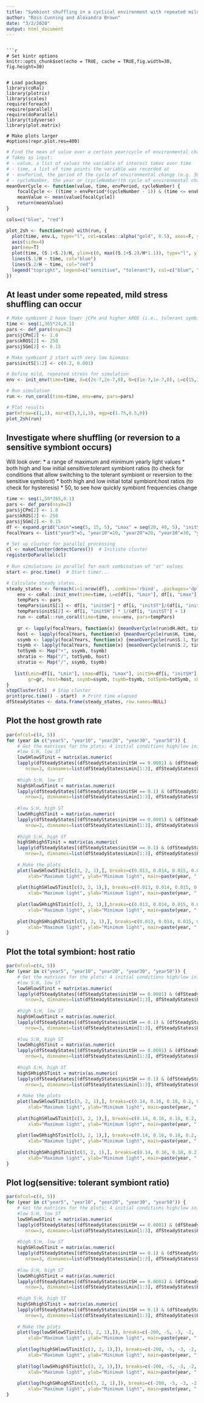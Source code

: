 ```yaml
---
title: "Symbiont shuffling in a cyclical environment with repeated mild stress"
author: "Ross Cunning and Alexandra Brown"
date: "3/2/2020"
output: html_document
---
```

```

```r
# Set kintr options
knitr::opts_chunk$set(echo = TRUE, cache = TRUE,fig.width=30, fig.height=30) 


# Load packages
library(coRal)
library(plotrix)
library(scales)
require(foreach)
require(parallel)
require(doParallel)
library(tidyverse)
library(plot.matrix)

# Make plots larger
#options(repr.plot.res=400)
```

```r
# Find the mean of value over a certain year/cycle of environmental change
# Takes as input:
# - value, a list of values the variable of interest takes over time
# - time, a list of time points the variable was recorded at
# - envPeriod, the period of the cycle of environmental change (e.g. 365 for a year)
# - cycleNumber, the year or (cycleNumber)th cycle of environmental change over which to average value
meanOverCycle <- function(value, time, envPeriod, cycleNumber) {
    focalCycle <- ((time > envPeriod*(cycleNumber - 1)) & (time <= envPeriod * cycleNumber))
    meanValue <- mean(value[focalCycle])
    return(meanValue)
}
```

```r
cols=c("blue", "red")

plot_2sh <- function(run) with(run, {
  plot(time, env.L, type="l", col=scales::alpha("gold", 0.5), axes=F, ylim=c(0, 50), ylab="", xlab="")
  axis(side=4)
  par(new=T)
  plot(time, (S.1+S.2)/H, ylim=c(0, max((S.1+S.2)/H*1.1)), type="l", ylab="S/H", xlab="Days")
  lines(S.1/H ~ time, col="blue")
  lines(S.2/H ~ time, col="red")
  legend("topright", legend=c("sensitive", "tolerant"), col=c("blue", "red"), lty=1, bty="n")
})
```

## At least under some repeated, mild stress shuffling can occur

```r
# Make symbiont 2 have lower jCPm and higher kROS (i.e., tolerant symbiont)
time <- seq(1,365*24,0.1)
pars <- def_pars(nsym=2)
pars$jCPm[2] <- 1.0
pars$kROS[2] <- 250
pars$jSGm[2] <- 0.15

# Make symbiont 2 start with very low biomass
pars$initS[1:2] <- c(0.2, 0.001)

# Define mild, repeated stress for simulation
env <- init_env(time=time, X=c(2e-7,2e-7,0), N=c(1e-7,1e-7,0), L=c(15,35,2))

# Run simulation
run <- run_coral(time=time, env=env, pars=pars)

# Plot results
par(mfrow=c(1,1), mar=c(3,3,1,3), mgp=c(1.75,0.5,0))
plot_2sh(run)
```

## Investigate where shuffling (or reversion to a sensitive symbiont occurs)


Will look over:
* a range of maximum and minimum yearly light values
* both high and low initial sensitive:tolerant symbiont ratios (to check for conditions that allow switching to the tolerant symbiont or reversion to the sensitive symbiont)
* both high and low initial total symbiont:host ratios (to check for hysteresis)
* 50, to see how quickly symbiont frequencies change

```r
time <- seq(1,50*365,0.1)
pars <- def_pars(nsym=2)
pars$jCPm[2] <- 1.0
pars$kROS[2] <- 250
pars$jSGm[2] <- 0.15
df <- expand.grid("Lmin"=seq(5, 15, 5), "Lmax" = seq(20, 40, 5), "initSH" = c(0.1, 0.0001), "initST" = c(1000, 0.001))
focalYears <- list("year5"=5, "year10"=10, "year20"=20, "year30"=30, "year50"=50)

# Set up cluster for parallel processing
cl <- makeCluster(detectCores())  # Initiate cluster
registerDoParallel(cl)
  
# Run simulations in parallel for each combination of "at" values
start <- proc.time()  # Start timer...

# Calculate steady states...
steady_states <- foreach(i=1:nrow(df), .combine='rbind', .packages='dplyr') %dopar% {
    env <- coRal::init_env(time=time, L=c(df[i, "Lmin"], df[i, "Lmax"], 2), N=c(1e-7, 1e-7, 0), X=c(1e-7, 1e-7, 0))
    tempPars <- pars
    tempPars$initS[1] <- df[i, "initSH"] * df[i, "initST"]/(df[i, "initST"] + 1)
    tempPars$initS[2] <- df[i, "initSH"] * 1/(df[i, "initST"] + 1)
    run <- coRal::run_coral(time=time, env=env, pars=tempPars)
    
    gr <- lapply(focalYears, function(x) {meanOverCycle(run$dH.Hdt, time, 365, x)})
    host <- lapply(focalYears, function(x) {meanOverCycle(run$H, time, 365, x)})
    ssymb <- lapply(focalYears, function(x) {meanOverCycle(run$S.1, time, 365, x)})
    tsymb <- lapply(focalYears, function(x) {meanOverCycle(run$S.2, time, 365, x)})
    totSymb <- Map("+", ssymb, tsymb)
    shratio <- Map("/", totSymb, host)
    stratio <- Map("/", ssymb, tsymb)
    
   list(Lmin=df[i, "Lmin"], Lmax=df[i, "Lmax"], initSH=df[i, "initSH"], initST=df[i, "initST"],
        gr=gr, host=host, ssymb=ssymb, tsymb=tsymb, totSymb=totSymb, shratio=shratio, stratio=stratio)
}
stopCluster(cl)  # Stop cluster
print(proc.time() - start)  # Print time elapsed
dfSteadyStates <- data.frame(steady_states, row.names=NULL)
```

## Plot the host growth rate

```r
par(mfcol=c(4, 5))
for (year in c("year5", "year10", "year20", "year30", "year50")) {
    # Get the matrices for the plots: 4 initial conditions high/low initial S:H x high/low initial S:T
    #low S:H, low ST
    lowSHlowSTinit = matrix(as.numeric(
    lapply(dfSteadyStates[(dfSteadyStates$initSH == 0.0001) & (dfSteadyStates$initST == 0.001),"gr"], function(x) {x[[year]]})),
       nrow=3, dimnames=list(dfSteadyStates$Lmin[1:3], dfSteadyStates$Lmax[seq(1, 15, 3)]))
  
    #high S:H, low ST
    highSHlowSTinit = matrix(as.numeric(
    lapply(dfSteadyStates[(dfSteadyStates$initSH == 0.1) & (dfSteadyStates$initST == 0.001),"gr"], function(x) {x[[year]]})),
       nrow=3, dimnames=list(dfSteadyStates$Lmin[1:3], dfSteadyStates$Lmax[seq(1, 15, 3)]))
    
    #low S:H, high ST
    lowSHhighSTinit = matrix(as.numeric(
    lapply(dfSteadyStates[(dfSteadyStates$initSH == 0.0001) & (dfSteadyStates$initST == 1000),"gr"], function(x) {x[[year]]})),
       nrow=3, dimnames=list(dfSteadyStates$Lmin[1:3], dfSteadyStates$Lmax[seq(1, 15, 3)]))
    
    #high S:H, high ST
    highSHhighSTinit = matrix(as.numeric(
    lapply(dfSteadyStates[(dfSteadyStates$initSH == 0.1) & (dfSteadyStates$initST == 1000),"gr"], function(x) {x[[year]]})),
       nrow=3, dimnames=list(dfSteadyStates$Lmin[1:3], dfSteadyStates$Lmax[seq(1, 15, 3)]))
    
    # Make the plots
    plot(lowSHlowSTinit[c(3, 2, 1),], breaks=c(0.013, 0.014, 0.015, 0.016, 0.017, 0.018),
        xlab="Maximum light", ylab="Minimum light", main=paste(year, ",\ninit low S:H,\nlow S:T"))
    
    plot(highSHlowSTinit[c(3, 2, 1),], breaks=c(0.013, 0.014, 0.015, 0.016, 0.017, 0.018),
        xlab="Maximum light", ylab="Minimum light", main=paste(year, ",\ninit high S:H,\nlow S:T"))
    
    plot(lowSHhighSTinit[c(3, 2, 1),],breaks=c(0.013, 0.014, 0.015, 0.016, 0.017, 0.018),
        xlab="Maximum light", ylab="Minimum light", main=paste(year, ",\ninit low S:H,\nhigh S:T"))
    
    plot(highSHhighSTinit[c(3, 2, 1),], breaks=c(0.013, 0.014, 0.015, 0.016, 0.017, 0.018),
        xlab="Maximum light", ylab="Minimum light", main=paste(year, ",\ninit high S:H,\nhigh S:T"))
}
```

## Plot the total symbiont: host ratio

```r
par(mfcol=c(4, 5))
for (year in c("year5", "year10", "year20", "year30", "year50")) {
    # Get the matrices for the plots: 4 initial conditions high/low initial S:H x high/low initial S:T
    #low S:H, low ST
    lowSHlowSTinit = matrix(as.numeric(
    lapply(dfSteadyStates[(dfSteadyStates$initSH == 0.0001) & (dfSteadyStates$initST == 0.001),"shratio"], function(x) {x[[year]]})),
       nrow=3, dimnames=list(dfSteadyStates$Lmin[1:3], dfSteadyStates$Lmax[seq(1, 15, 3)]))
  
    #high S:H, low ST
    highSHlowSTinit = matrix(as.numeric(
    lapply(dfSteadyStates[(dfSteadyStates$initSH == 0.1) & (dfSteadyStates$initST == 0.001),"shratio"], function(x) {x[[year]]})),
       nrow=3, dimnames=list(dfSteadyStates$Lmin[1:3], dfSteadyStates$Lmax[seq(1, 15, 3)]))
    
    #low S:H, high ST
    lowSHhighSTinit = matrix(as.numeric(
    lapply(dfSteadyStates[(dfSteadyStates$initSH == 0.0001) & (dfSteadyStates$initST == 1000),"shratio"], function(x) {x[[year]]})),
       nrow=3, dimnames=list(dfSteadyStates$Lmin[1:3], dfSteadyStates$Lmax[seq(1, 15, 3)]))
    
    #high S:H, high ST
    highSHhighSTinit = matrix(as.numeric(
    lapply(dfSteadyStates[(dfSteadyStates$initSH == 0.1) & (dfSteadyStates$initST == 1000),"shratio"], function(x) {x[[year]]})),
       nrow=3, dimnames=list(dfSteadyStates$Lmin[1:3], dfSteadyStates$Lmax[seq(1, 15, 3)]))
    
    # Make the plots
    plot(lowSHlowSTinit[c(3, 2, 1),], breaks=c(0.14, 0.16, 0.18, 0.2, 0.22, 0.24, 0.26, 0.28),
        xlab="Maximum light", ylab="Minimum light", main=paste(year, ",\ninit low S:H,\nlow S:T"))
    
    plot(highSHlowSTinit[c(3, 2, 1),], breaks=c(0.14, 0.16, 0.18, 0.2, 0.22, 0.24, 0.26, 0.28),
        xlab="Maximum light", ylab="Minimum light", main=paste(year, ",\ninit high S:H,\nlow S:T"))
    
    plot(lowSHhighSTinit[c(3, 2, 1),], breaks=c(0.14, 0.16, 0.18, 0.2, 0.22, 0.24, 0.26, 0.28),
        xlab="Maximum light", ylab="Minimum light", main=paste(year, ",\ninit low S:H,\nhigh S:T"))
    
    plot(highSHhighSTinit[c(3, 2, 1),], breaks=c(0.14, 0.16, 0.18, 0.2, 0.22, 0.24, 0.26, 0.28),
        xlab="Maximum light", ylab="Minimum light", main=paste(year, ",\ninit high S:H,\nhigh S:T"))
}
```

## Plot log(sensitive: tolerant symbiont ratio)

```r
par(mfcol=c(4, 5))
for (year in c("year5", "year10", "year20", "year30", "year50")) {
    # Get the matrices for the plots: 4 initial conditions high/low initial S:H x high/low initial S:T
    #low S:H, low ST
    lowSHlowSTinit = matrix(as.numeric(
    lapply(dfSteadyStates[(dfSteadyStates$initSH == 0.0001) & (dfSteadyStates$initST == 0.001),"stratio"], function(x) {x[[year]]})),
       nrow=3, dimnames=list(dfSteadyStates$Lmin[1:3], dfSteadyStates$Lmax[seq(1, 15, 3)]))
  
    #high S:H, low ST
    highSHlowSTinit = matrix(as.numeric(
    lapply(dfSteadyStates[(dfSteadyStates$initSH == 0.1) & (dfSteadyStates$initST == 0.001),"stratio"], function(x) {x[[year]]})),
       nrow=3, dimnames=list(dfSteadyStates$Lmin[1:3], dfSteadyStates$Lmax[seq(1, 15, 3)]))
    
    #low S:H, high ST
    lowSHhighSTinit = matrix(as.numeric(
    lapply(dfSteadyStates[(dfSteadyStates$initSH == 0.0001) & (dfSteadyStates$initST == 1000),"stratio"], function(x) {x[[year]]})),
       nrow=3, dimnames=list(dfSteadyStates$Lmin[1:3], dfSteadyStates$Lmax[seq(1, 15, 3)]))
    
    #high S:H, high ST
    highSHhighSTinit = matrix(as.numeric(
    lapply(dfSteadyStates[(dfSteadyStates$initSH == 0.1) & (dfSteadyStates$initST == 1000),"stratio"], function(x) {x[[year]]})),
       nrow=3, dimnames=list(dfSteadyStates$Lmin[1:3], dfSteadyStates$Lmax[seq(1, 15, 3)]))
    
    # Make the plots
    plot(log(lowSHlowSTinit[c(3, 2, 1),]), breaks=c(-200, -5, -3, -2, -1, 0, 1, 2, 3, 5, 200),
        xlab="Maximum light", ylab="Minimum light", main=paste(year, ",\ninit low S:H,\nlow S:T"))
    
    plot(log(highSHlowSTinit[c(3, 2, 1),]), breaks=c(-200, -5, -3, -2, -1, 0, 1, 2, 3, 5, 200),
        xlab="Maximum light", ylab="Minimum light", main=paste(year, ",\ninit high S:H,\nlow S:T"))
    
    plot(log(lowSHhighSTinit[c(3, 2, 1),]), breaks=c(-200, -5, -3, -2, -1, 0, 1, 2, 3, 5, 200),
        xlab="Maximum light", ylab="Minimum light", main=paste(year, ",\ninit low S:H,\nhigh S:T"))
    
    plot(log(highSHhighSTinit[c(3, 2, 1),]), breaks=c(-200, -5, -3, -2, -1, 0, 1, 2, 3, 5, 200),
        xlab="Maximum light", ylab="Minimum light", main=paste(year, ",\ninit high S:H,\nhigh S:T"))
}
```

```r

```
